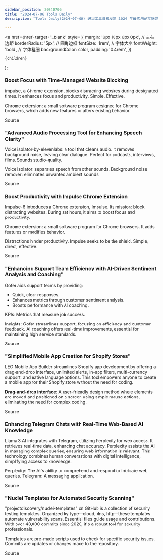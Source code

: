 ```yaml
---
sidebar_position: 20240706
title: "2024-07-06 Tools Daily"
description: "Tools Daily(2024-07-06) 通过工具日报发现 2024 年最实用的互联网软件、AI工具和产品！"

---
```



  <a
    href={href}
    target="_blank"
    style={{
      margin: '0px 10px 0px 0px', // 左右边距
      borderRadius: '5px', // 圆角边框
      fontSize: '1rem', // 字体大小
      fontWeight: 'bold', // 字体粗细
      backgroundColor: color,
      padding: '0.4rem',
    }}
  >
    {children}
  </a>
);

### Boost Focus with Time-Managed Website Blocking

Impulse, a Chrome extension, blocks distracting websites during designated times. It enhances focus and productivity. Simple. Effective.

Chrome extension: a small software program designed for Chrome browsers, which adds new features or alters existing behavior.

<Link href="https://www.producthunt.com/posts/impulse-6" color="#B0C4DE">Source</Link>

### "Advanced Audio Processing Tool for Enhancing Speech Clarity"

Voice isolator-by-elevenlabs: a tool that cleans audio. It removes background noise, leaving clear dialogue. Perfect for podcasts, interviews, films. Sounds studio-quality.

Voice isolator: separates speech from other sounds. Background noise remover: eliminates unwanted ambient sounds.

<Link href="https://www.producthunt.com/posts/voice-isolator-by-elevenlabs" color="#B0C4DE">Source</Link>

### Boost Productivity with Impulse Chrome Extension

Impulse-6 introduces a Chrome extension, Impulse.
Its mission: block distracting websites.
During set hours, it aims to boost focus and productivity.

Chrome extension: a small software program for Chrome browsers.
It adds features or modifies behavior.

Distractions hinder productivity.
Impulse seeks to be the shield.
Simple, direct, effective.

<Link href="https://www.producthunt.com/posts/impulse-6" color="#B0C4DE">Source</Link>

### "Enhancing Support Team Efficiency with AI-Driven Sentiment Analysis and Coaching"

Gofer aids support teams by providing:
- Quick, clear responses.
- Enhances metrics through customer sentiment analysis.
- Boosts performance with AI coaching.

KPIs: Metrics that measure job success.

Insights: Gofer streamlines support, focusing on efficiency and customer feedback. AI coaching offers real-time improvements, essential for maintaining high service standards.

<Link href="https://www.producthunt.com/posts/gofer" color="#B0C4DE">Source</Link>

### "Simplified Mobile App Creation for Shopify Stores"

LEO Mobile App Builder streamlines Shopify app development by offering a drag-and-drop interface, unlimited alerts, in-app filters, multi-currency support, and native language options. This tool empowers anyone to create a mobile app for their Shopify store without the need for coding.

**Drag-and-drop interface**: A user-friendly design method where elements are moved and positioned on a screen using simple mouse actions, eliminating the need for complex coding.

<Link href="https://www.producthunt.com/posts/leo-a682e4fb-1a98-4d18-b1fa-97cb5077f093" color="#B0C4DE">Source</Link>

### Enhancing Telegram Chats with Real-Time Web-Based AI Knowledge

Llama 3 AI integrates with Telegram, utilizing Perplexity for web access. It retrieves real-time data, enhancing chat accuracy. Perplexity assists the AI in managing complex queries, ensuring web information is relevant. This technology combines human conversations with digital intelligence, simplifying access to knowledge.

Perplexity: The AI's ability to comprehend and respond to intricate web queries.
Telegram: A messaging application.

<Link href="https://www.producthunt.com/posts/llama-3-on-telegram" color="#B0C4DE">Source</Link>

### "Nuclei Templates for Automated Security Scanning"

"projectdiscovery/nuclei-templates" on GitHub is a collection of security testing templates. Organized by type—cloud, dns, http—these templates automate vulnerability scans. Essential files guide usage and contributions. With over 43,000 commits since 2020, it's a robust tool for security professionals.

Templates are pre-made scripts used to check for specific security issues. Commits are updates or changes made to the repository.

<Link href="https://github.com/projectdiscovery/nuclei-templates" color="#B0C4DE">Source</Link>

